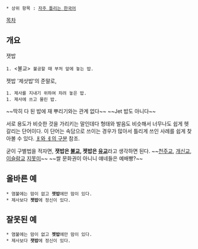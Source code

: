  * 상위 항목 : [[자주 틀리는 한국어]]

[[목차]]
== 개요 ==
잿밥 {{{[齋-] [명사]}}}
 1. <불교> 불공할 때 부처 앞에 놓는 밥.

젯밥 {{{[祭-] [명사]}}}
'제삿밥'의 준말로,
 1. 제사를 지내기 위하여 차려 놓은 밥.
 1. 제사에 쓰고 물린 밥.

~~딱히 다 된 밥에 재 뿌리기와는 관계 없다~~ ~~Jet 밥도 아니다~~

서로 용도가 비슷한 것을 가리키는 말인데다 형태와 발음도 비슷해서 너무나도 쉽게 헷갈리는 단어이다. 이 단어는 속담으로 쓰이는 경우가 많아서 틀리게 쓰인 사례를 쉽게 찾아볼 수 있다. [[ㅐ와 ㅔ의 구분]] 참조.

굳이 구별법을 적자면, '''잿밥은 [[불교]], 젯밥은 [[유교]]'''라고 생각하면 된다. ~~[[천주교]], [[개신교]], [[이슬람교]] [[지못미]]~~ ~~쌀 문화권이 아니니 얘네들은 예배빵?~~

== 올바른 예 ==
 * 염불에는 맘이 없고 '''잿밥'''에만 맘이 있다.
 * 제사보다 '''젯밥'''에 정신이 있다.

== 잘못된 예 ==
 * 염불에는 맘이 없고 '''젯밥'''에만 맘이 있다.
 * 제사보다 '''잿밥'''에 정신이 있다.
